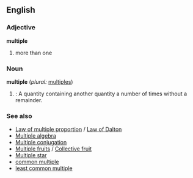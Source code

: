 ==English==

===Adjective===
'''multiple'''
#more than one

===Noun===
'''multiple'''  (''plural:'' [[multiples]])
#{{cattag|mathematics}}: A quantity containing another quantity a number of times without a remainder.

===See also===
*[[Law of multiple proportion]] / [[Law of Dalton]]
*[[Multiple algebra]]
*[[Multiple conjugation]]
*[[Multiple fruits]] / [[Collective fruit]]
*[[Multiple star]]
*[[common multiple]]
*[[least common multiple]]